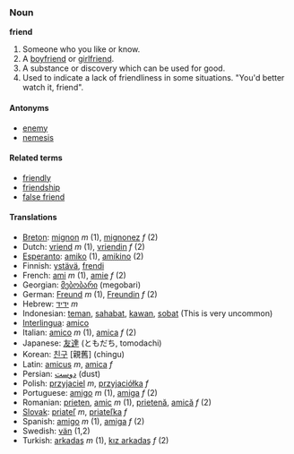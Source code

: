 ===Noun===
'''friend'''

#Someone who you like or know.
#A [[boyfriend]] or [[girlfriend]].
#A substance or discovery which can be used for good.
#Used to indicate a lack of friendliness in some situations. "You'd better watch it, friend". 

====Antonyms====
*[[enemy]]
*[[nemesis]]

====Related terms====
*[[friendly]]
*[[friendship]]
*[[false friend]]

====Translations====
*[[Breton]]: [[mignon]] ''m'' (1), [[mignonez]] ''f'' (2)
*Dutch: [[vriend]] ''m'' (1), [[vriendin]] ''f'' (2)
*[[Esperanto]]: [[amiko]] (1), [[amikino]] (2)
*Finnish: [[ystävä]], [[frendi]]
*French: [[ami]] ''m'' (1), [[amie]] ''f'' (2)
*Georgian: [[მებობარი]] (megobari)
*German: [[Freund]] ''m'' (1), [[Freundin]] ''f'' (2)
*Hebrew: [[ידיד]] ''m''
*Indonesian: [[teman]], [[sahabat]], [[kawan]], [[sobat]] (This is very uncommon)
*[[Interlingua]]: [[amico]]
*Italian: [[amico]] ''m'' (1), [[amica]] ''f'' (2)
*Japanese: [[友達]] (ともだち, tomodachi)
*Korean: [[친구]] [親舊] (chingu)
*Latin: [[amicus]] ''m'', [[amica]] ''f''
*Persian: [[دوست]] (dust)
*Polish: [[przyjaciel]] ''m'', [[przyjaciółka]] ''f''
*Portuguese: [[amigo]] ''m'' (1), [[amiga]] ''f'' (2)
*Romanian: [[prieten]], [[amic]] ''m'' (1), [[prietenă]], [[amică]] ''f'' (2)
*[[Slovak]]: [[priateľ]] ''m'', [[priateľka]] ''f''
*Spanish: [[amigo]] ''m'' (1), [[amiga]] ''f'' (2)
*Swedish: [[vän]] (1,2)
*Turkish: [[arkadaş]] ''m'' (1), [[kız arkadaş]] ''f'' (2)